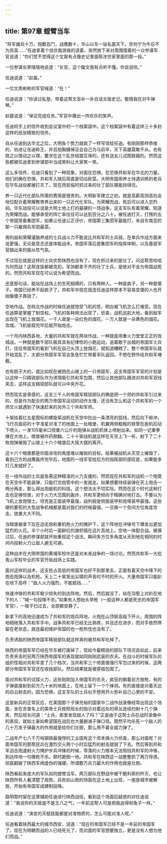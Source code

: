 ```yaml
---
---
---
```

title: 第97章 螳臂当车
---



“将军雄兵十万，炮数百门，战鹰数十，华山以东一站名震天下。奈何宁为牛后不为凤首……”任迪拿着个信优哉游哉的读着，突然放下来对周围围着的一众参谋军官说道：“你们觉不觉得这个文案有点像史记里面陈涉世家里面的那一段。”

一位参谋长笑嘻嘻地说道：“长官，这个酸文我有点听不懂。你说说呗。”

任迪说道：“赵晨。”

一位文质彬彬的军官喊道：“在！”

任迪说道：“你读过私塾，带着这帮文盲补一补白话文版史记。敢情我在对牛弹琴。”

赵晨说道：“保证完成任务。”军官中爆出一阵欢乐的笑声。

任迪将手上的信件收到会议室中的一个档案袋中。这个档案袋中有着这样三十多封这样的纸张精致的信件。

自从任迪到达华北之后，大明各个势力就疯了一样写信给任迪。有刚刚那样恭维的，劝进让任迪称王，并且拍胸脯保证会自己为马前卒，天下英雄莫敢不从。也有晓之以情动之以理，要求在这个乱世结盟互保的，还有送女儿试图联姻的。然而这些都被任迪拿到参谋部中当成笑料让大家笑一笑。

这么多信件，任迪只看到了一种现象，对面在恐惧，在恐惧共和军在华北的力量。他们的确在恐惧，共和军入陕后简直是切瓜砍菜。大明帝国用养士待遇训练的老兵在华东战役都被打灭了。现在西安临时抓过来的壮丁部队哪能挡得住。

养一只近代化部队所需的费用是很贵的。大明新军建立之初，就是高薪高饷高社会地位配合着荣耀教育养出来的一只近代化军队。为荣耀而战，死后可以进入忠烈祠。华东战役可以说是大明土地上打的最硬的一场战争，这支军队有着荣耀，知道为荣耀而战。能够承受的阵亡率往往可以达到百分之八十。被任迪打灭，打残的五个帝国常备集团军，如果让任迪公正评价，帝国第三集团军最能打，来自东南亚的那一只雇佣兵军团最菜。

用利益和荣耀灌脑养成的士兵战斗力不能说比共和军的士兵弱，在单兵作战方面来说更强，无论是意志还是体能战术。帝国军落后是集团军的指挥体制，以及基层军官搞出来的服从性气氛。

不过现在就是这样的士兵优势陕西也没有了，现在抓过来的是壮丁，问这帮苦哈哈为何而战？这帮连饭都被克扣，军饷都拿不齐的壮丁士兵，是绝对不会为帝国战死的。然而共和军现在可以说为希望而战。

还是那句话，能站在战场上的生死相搏的，只有两种人，一种是疯子，另一种是傻子。帝国已经养不起疯子了，共和军中现在就连任迪这样原本不容易变傻的人也开始像傻子靠拢了。

空地作战。在皖北作战的时候任迪就饱受飞机的苦，明白被飞机怎么打难受。现在任迪算是掌握了制空权。飞机的各种用法出现了，侦查，战机巡航大地，看到敌军出现在飞机上放烟花。一千人就是一朵红色的烟花，一万人就是一朵黄色的烟花。攻城，飞机偷窥完毕后就开始炮击。

一个月内陕西各地，大量的共和军就在两块作战，一种就是用重火力堂堂正正的攻城战，一种就是数千部队极其具有纪律性的小跑运动，追着敢于出城的帝国军士兵打，往往帝国军的看到飞机在自己头顶上放烟花，就知道糟糕了。整个帝国军队就开始混乱了，大部分帝国军军官会急急忙忙带着军队返回。不想在野外给共和军堵截。

也有胆子大的，就比如现在被困在山坡上的一只帝国军，这支帝国军军官的计划是以这样一只精锐部队作为诱饵吸引共和军包围，然后让其他部队跟进对共和军双线夹击，这样这支精锐部队就可以中央开花。

然而现实是骨感的，这支三千人的帝国军精锐部队的确是把一个师的共和军引过来的，但是作为配合的两万帝国军运动的动作太慢，还没有怎么和这个共和军的一个师交火就遇到了快速赶来的另外三个共和军师。

十架挂着红五星图标的螺旋桨战机在天空中拉出一条漂亮的弧线，然后向下俯冲，飞行员面前的十字准星对准了的地面上一处暗堡，机翼两侧粗粗的铁管在扳机扣动下喷火，一发105毫米口径重六公斤的炮弹从战机机体上喷射出来。如同一记重拳捶在大地上。暗堡被炸药掀翻。二十十架战机就这样在天空上飞一轮，射下了二十枚炮弹摧毁了山坡上十六个暗堡后大摇大摆的离开。

这十六个暗堡都是仰面进攻的角度难以摧毁的目标。结果被战机从天空上摧毁了，看到己方的战鹰轰炸完毕后，地面的一线军官给后方的指挥部的感叹是，如果能多打几发就好了。

在一线作战的士兵是急需这种精准的火力支援的，然而现在共和军的战机一个炮管在天空中不能装弹，只能打完炮管中的一发就走。如果想要持续装弹在天上炮击一两分再走，那么得出炮艇机的科技。这个想法太不切实际。然而在这个时代这种打击也足够惊骇，对于火力大范围的轰炸，共和军更倾向于精确对地打击。不要以为飞机上放炮很土。坦克是正面装甲最强，战列舰是侧面装甲和炮塔装甲最强。这些硬的要死的大型战争机械都是面对我们的时候最强，一旦换一个空间方位角度攻击，效果大大不同。

当暗堡被拿下后在迫击炮和重机枪火力的掩护下，这个阵地在冲锋号下爆发出更加猛烈的火花。半个小时后一面鲜红的旗帜插在这片高地上。空地一体配合战。被揍过后，任迪的参谋部就开始重视这个战法，瞬间多方位多角度从天到地在相同的时间内投射火力让敌人避无可避。

这种战术在大明帝国的黄埔军校中还是对未来战争的一场讨论。然而共和军一大批青山军校毕业的军官开始战场上实践。

面对这样的战术，这支抢占高低的帝国军也好不到那里去，正面有着天空中降下的炮击炮弹以及机枪。天上二十架发出尖啸的声音时不时的开火。大量帝国军只能趴在地下高呼：“敌人火力强烈，不能抵挡……”

快速冲锋的共和军极少损失的到达阵地。然后，然后就没了，站在沟壑上对趴在地下的人：“喊一句投降不杀。”如果有人想抬头举枪（一般这种人都是死忠的帝国军军官），一梭子扫过去，全部都安静了。

新拿下的高地迅速成为了共和军的炮兵阵地，火炮在山顶居高临下开火，周围的阵地相继落入共和军手中。战争共和军已经无比熟练，并且还在进步，而对手依然停留在老状态，就连最初维护帝国的也一枪热忱也没有了。

负责诱敌的陕西帝国军精锐部队就这样真的被共和军吃掉了。

陕西的帝国军早已经在华东被打废掉了，现如今最精锐的部队下场况且如此，前来负责夹击的另两万陕西帝国军的表现就如同刚刚武装的农夫。在战斗的时候军队的组织性相对共和军差了几个档次，当共和军三个师直接强行军包过来的时候，这两部分帝国军军官还在收拢部队。然后结果就是被穿插包围了。

面对共和军的试探火力，这些刚刚加入帝国军的农夫，疯狂的朝着前方放枪，有的子弹直接射到前方几十米的地面上，在地上留下一个个弹洞。有的直接是对着天边的白云射击的，因为恐惧，这支军队的士兵似乎想用开火弥补自己心里的不安。

这是新兵的正常反应，在美国那个子弹充裕的国家中二战作战录像经常出现这个场面，坐在吉普车上的美帝士兵按照班长的指示对着远处的草丛连续扫射十几个弹夹，然后班长问道：“士兵，那里发现敌人了吗？”正是由于这帮士兵在战时录像中的表现，就如土豪如希望国在战后也大量删减子弹口径。既然平均杀死一个敌人的几十万发子弹最大的作用就是给你们壮胆，那么用不着全威力弹了。

二战年产七八千万吨钢铁最强悍的工业国有这个资本搞火力侦查，那么对面呢？对面帝国军的那帮民兵在激烈交火两个小时后猛烈的射击就弱了下去。然后等到共和军迫击炮速射火力掩护步兵冲锋的时候，零落的火力根本无法阻挡共和军的冲锋，到达阵地一句缴枪不杀。顿时跪倒一地。共和军在陕西这一战整整抓了两万俘虏。彻底戳破了陕西军阀虚伪的强硬。所谓数万兵力最大的作用也就是壮胆。

陕西看起来庞大的军队如同螳臂当车。两万部队在野战中被干脆利索的歼灭，也让陕西所有人看清楚了局势。兵败如山倒的场面在这土地上出现，一座座城市被解放，开始有帝国军成建制投降。

路明暂时留在这里辅助任迪进行陕西战役，看到这个场面后疑惑的对任迪说道：“我说你的天赋是不是王八之气，一年前这帮人可是把我追得和兔子一样。”

任迪说道：“演变的天赋技能都是对准物质的，怎么可能对准人呢。”

任迪看着陕西最大的城市西安，说道：“现在的帝国军已经不是一年前的帝国军了。现在为明朝而战的人已经死光了，而对面的军官想要独立，更是没有人想为他们而战。”